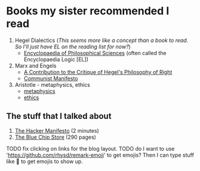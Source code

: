 
# Books my sister recommended I read
1. Hegel Dialectics (*This seems more like a concept than a book to read. So
   I'll just have EL on the reading list for now?*)
    * [Encyclopaedia of Philosophical Sciences](http://93.174.95.29/_ads/FC1C955173BAE1DFBDBD015478628476) (often called the Encyclopaedia Logic [EL])
1. Marx and Engels
    * [A Contribution to the Critique of Hegel's Philosophy of Right](https://www.marxists.org/archive/marx/works/1843/critique-hpr/index.htm)
    * [Communist Manifesto](https://www.marxists.org/archive/marx/works/1848/communist-manifesto/)
1. Aristotle - metaphysics, ethics
    * [metaphysics](http://93.174.95.29/_ads/4AADBD84EAB27515B23143A526D9ED32)
    * [ethics](http://93.174.95.29/_ads/137A9BDDC30F971D68B7D21C30D7DDBA)

## The stuff that I talked about
1. [The Hacker Manifesto](http://www.mithral.com/~beberg/manifesto.html) (2
   minutes)
1. [The Blue Chip Store](http://93.174.95.29/main/1689000/85d69eb60491894deaa9f676391a6976/Clay%20Tumey%20-%20The%20Blue%20Chip%20Store_%20How%20Bank%20Robbery%20Changed%20My%20Life-Lucid%20Books%20%282015%29.pdf) (290 pages)


TODO fix clicking on links for the blog layout.
TODO do I want to use 'https://github.com/rhysd/remark-emoji' to get emojis?
Then I can type stuff like :black_square_button: to get emojis to show up.
